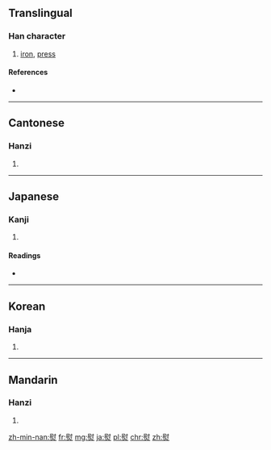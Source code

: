 ==Translingual==

===Han character===
{{Han char|rn=86|rad=火|as=11|sn=15|four=7480<sub>9</sub>|canj=尸戈火 (SIF)}}

# [[iron]], [[press]]

====References====
* {{Han ref|kx=0680.350|dkj=19346|dj=1092.110|hdz=32229.180|uh=71A8|ud=29096|bh=BCF7|bd=48375}}

----

==Cantonese==

===Hanzi===
{{yue-hanzi|jyut=|y=tong3, wan6 wat1}}

# {{defn|lang=yue|sort=火11}}

----

==Japanese==

===Kanji===
{{ja-kanji|grade=|rs=火11}}

# {{defn|lang=ja|sort=火11}}

====Readings====
* {{ja-readings|on=[[い]] (i), [[うつ]] (utsu)|kun=[[おさえる]] (osaeru), [[のす]] (nosu), [[ひのし]] (hinoshi)}}

----

==Korean==

===Hanja===
{{ko-hanja|hangeul=위|eumhun=|rv=wi|mr=wi|y=wi}}

# {{defn|lang=ko|sort=火11}}

----

==Mandarin==

===Hanzi===
{{cmn-hanzi|pin=[[yùn]] ([[yun4]])|wg=yün<sup>4</sup>}}

# {{defn|lang=cmn|sort=火11}}

[[zh-min-nan:熨]]
[[fr:熨]]
[[mg:熨]]
[[ja:熨]]
[[pl:熨]]
[[chr:熨]]
[[zh:熨]]